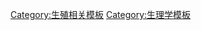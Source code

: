 {{Navbox
| name  = 生殖生理学
| title =  [[有性生殖]]中的[[人体生理学]]和[[內分泌學|内分泌学]]
| listclass = hlist
| state = {{{state<includeonly>|autocollapse</includeonly>}}}
| titlestyle = background:#efefef;
| groupstyle = background:#BBEEBB;

| group2 = [[月经周期|月经]]和[[发情周期]]
|  list2 =
* [[月经]]
* [[卵泡期]]
* [[排卵]]
* [[黃體期]]

| group3 = [[配子生成]]
|  list3 =
* [[精子发生]]（[[精原细胞]]
* {{link-en|精母细胞|spermatocyte}}
* [[精细胞]]
* [[精子]]）
* [[卵子发生]]（[[卵原細胞]]
* [[卵母细胞]]
* [[卵细胞]]
* [[卵子]]）
* [[生殖细胞]]（{{link-en|生殖母细胞|gonocyte}}
* [[配子]]）

| group4 = [[人类性行为]]
|  list4 =
* [[性交]]
* [[自慰]]
* [[勃起]]
* [[性高潮]]
* [[射精]]
* [[授精]]
* [[受精]]/[[生育能力]]
* [[着床]]
* [[妊娠]]
* [[產後護理|产后期]]
* [[性的力学]]

| group5 = [[人类发育|寿命]]
|  list5 =
* [[产前发育]]/[[两性异性]]/{{link-en|性分化|Sexual differentiation}}（[[雌性化]]
* [[男性化]]）
* [[青春期]] （[[性腺初育]]
* [[阴毛初现]]
* [[初潮]]
* [[初精]]
* {{link-en|肾上腺皮质机能初现|Adrenarche}}）
* [[母亲年龄效应|母亲年龄]]&nbsp;/ {{link-en|父亲年龄效应|Paternal age effect|父亲年龄}}
* [[转变期]]（[[更年期]]
* {{link-en|男性更年期|Andropause}}）

| group6 = [[卵]]
|  list6 =
* [[卵细胞]]
* [[產卵]]
* [[卵生]]
* [[卵胎生]]
* [[胎生]]

| group7 = {{link-en|生殖内分泌学和不孕|Reproductive endocrinology and infertility|生殖内分泌<BR>和不育}}
|  list7 =
* {{link-en|下丘脑垂体性腺轴|Hypothalamic-pituitary-gonadal axis}}
* [[男科學]]
* [[激素]]

| group8 = [[乳房]]
| list8 =
* [[乳房初長]]
* [[哺乳]]
* [[母乳哺育]]
* [[乳腺发育]]

| belowstyle = background: transparent; padding: 0px;
| below = {{Reproductive medicine navs}}{{Breast navs}}

}}<noinclude>
{{collapsible option}}
{{Physiology navbox doc}}

[[Category:生殖相关模板]]
[[Category:生理学模板]]

</noinclude>
